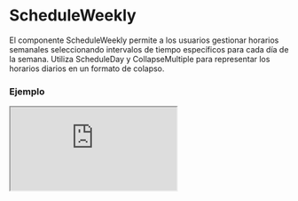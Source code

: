 
# ScheduleWeekly

El componente ScheduleWeekly permite a los usuarios gestionar horarios semanales seleccionando intervalos de tiempo específicos para cada día de la semana. Utiliza ScheduleDay y CollapseMultiple para representar los horarios diarios en un formato de colapso.

### Ejemplo

<Iframe minHeightIframe="30dvh" src="https://fenextjs-component-storybook.vercel.app/iframe.html?args=&id=schedule-scheduleweekly--index&viewMode=story" />

### Importacion

Para importar el componente ScheduleWeekly, se puede hacer desde fenextjs

```tsx copy
import { ScheduleWeekly } from "fenextjs";
```

### Parametros

| Parametro | Tipo | Requerido | Default | Descripcion |
| --------- | ---- | --------- | ------- | ----------- |
| className | string | no | '' | Clase CSS para personalizar el contenedor del componente ScheduleWeekly. |
| title | ReactNode | no | 'Schedule Weekly' | Título del componente ScheduleWeekly. |
| defaultValue | ScheduleWeeklyValueType | no | \{\} | Valor inicial del horario semanal, estructurado por días de la semana. |
| value | ScheduleWeeklyValueType | no | undefined | Valor actual del horario semanal, usado para el control del componente desde el exterior. |
| onChange | (v: ScheduleWeeklyValueType) =\> void | no | N/A | Función callback para manejar cambios en el valor del horario semanal. |
| CollapseMultipleProps | Omit\<CollapseMultipleProps, 'items'\> | no | \{ name: 'schedule', type: 'radio', defaultActive: 0 \} | Props para personalizar el comportamiento del componente CollapseMultiple que envuelve cada día de la semana. |
| onParseHeaderDay | (v: DaysEnum) =\> ReactNode | no | undefined | Función para personalizar el encabezado de cada día de la semana en el colapso. |

### Storybook

Para ver el storybook del componente lo puede hacer con este [link](https://fenextjs-component-storybook.vercel.app/?path=/story/schedule-scheduleweekly--index)

### Usos

- Uso básico del ScheduleWeekly

```tsx copy
<ScheduleWeekly onChange={(value) => console.log(value)} />
```

- ScheduleWeekly con título personalizado

```tsx copy
<ScheduleWeekly title="Horario Semanal" />
```

- ScheduleWeekly con CollapseMultipleProps personalizados

```tsx copy
<ScheduleWeekly CollapseMultipleProps={{ type: 'checkbox', defaultActive: [0, 1] }} />
```

